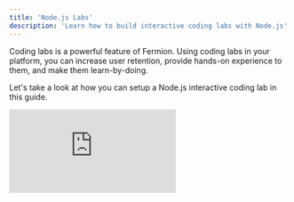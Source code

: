 ```yaml
---
title: 'Node.js Labs'
description: 'Learn how to build interactive coding labs with Node.js'
---
```


Coding labs is a powerful feature of Fermion. Using coding labs in your platform, you can increase user retention, provide hands-on experience to them, and make them learn-by-doing.

Let's take a look at how you can setup a Node.js interactive coding lab in this guide.

<iframe
	src="https://www.loom.com/embed/a297c835f2d94be0953a01158ac2a007?sid=86b9a603-7c9c-434a-b3fa-ba5ac3a87c32"
	frameBorder="0"
	webkitallowfullscreen="true"
	mozallowfullscreen="true"
	allowFullScreen
	className="aspect-video w-full"
/>

## Step 1 - Creating the Lab

-   Add a new item lab in your course curriculum page

![](https://codedamn-website-assets.s3.us-east-1.amazonaws.com/uploads/17-11-2024/55%402x.vscibv.png)

-   A new lab item gets added. Edit the lab using the controls:

![](https://codedamn-website-assets.s3.us-east-1.amazonaws.com/uploads/17-11-2024/07%402x.nnfiay.png)

-   A lab item in a course can be attached to an existing lab you created in the past. If not, you can create a new lab with this Edit interface:

![](https://codedamn-website-assets.s3.us-east-1.amazonaws.com/uploads/17-11-2024/05%402x.pmogtp.png)

-   You should now be able to write a quick lab name and press on "Create Lab" button. Once you do, press on `Attach to course item` button. Once that is done, click the three dots again and click on "Edit" to edit the lab.

![](https://codedamn-website-assets.s3.us-east-1.amazonaws.com/uploads/17-11-2024/31%402x.phplpv.png)

## Step 2 - Lab Instructions

Once you click on `Edit` button a new page will open. On this page you need to setup instructions for lab. These instructions would be visible to the user when they're attempting the lab. Therefore, include all the helper material, lab setup instructions here.

![](https://codedamn-website-assets.s3.us-east-1.amazonaws.com/uploads/17-11-2024/00%402x.daeltt.png)

## Step 3 - Lab Defaults

Lab defaults section include how your lab environment boots. It is one of the most important parts because a wrong default environment might confuse your students. Therefore it is important to set it up properly.

<Info>
	We recommend forking this repository: [Node.js playground
	starter](https://github.com/codedamn-classrooms/node-playground-starter).
</Info>

The repository also includes a `.cdmrc` file, a critical configuration file for Fermion labs. Familiarize yourself with the [.cdmrc guide](/docs/creating-coding-labs/cdmrc-file) to understand how it works before proceeding.

![](https://codedamn-website-assets.s3.us-east-1.amazonaws.com/uploads/17-11-2024/screenshot-2024-11-17-3%E2%80%AF-31-53%402x.kzdbiv.png)

## Step 4 - Evaluation Script

Evaluation script is actually what runs when the user on the playground clicks on "Run Tests" button.

![](https://codedamn-website-assets.s3.us-east-1.amazonaws.com/uploads/17-11-2024/lab-run-tests.exllxt.png)
![](https://codedamn-website-assets.s3.us-east-1.amazonaws.com/uploads/17-11-2024/screenshot-000001%402x.ywpfjc.png)

Since we're going to test this lab using Vitest, we'll setup the Vitest testing environment. This is what your evaluation script would look like:

```sh
#!/bin/bash
set -e 1

# Install vitest and testing util
cd /home/damner/code
bun add vitest@0.32.2 jsdom@22.1.0 @testing-library/jest-dom@5.16.5 --dev
mkdir -p /home/damner/code/.labtests

# Move test file
mv $TEST_FILE_NAME /home/damner/code/.labtests/nodecheck.test.js

# setup file
cat > /home/damner/code/.labtests/setup.js << EOF
import '@testing-library/jest-dom'
EOF

# vitest config file
cat > /home/damner/code/.labtests/config.js << EOF
import { defineConfig } from 'vite'

// https://vitejs.dev/config/
export default defineConfig({
	plugins: [],
    test: {
        globals: true,
		environment: 'jsdom',
		setupFiles: '/home/damner/code/.labtests/setup.js',
    }
})
EOF

# process.js file
cat > /home/damner/code/.labtests/process.js << EOF
import fs from 'node:fs'
const payload = JSON.parse(fs.readFileSync('./payload.json', 'utf8'))
const answers = payload.testResults[0].assertionResults.map(test => test.status === 'passed')

fs.writeFileSync(process.env.UNIT_TEST_OUTPUT_FILE, JSON.stringify(answers))
EOF

# package.json
cat > /home/damner/code/.labtests/package.json << EOF
{
    "type": "module"
}
EOF

# run test
(bun vitest run --config=/home/damner/code/.labtests/config.js --threads=false --reporter=json --outputFile=/home/damner/code/.labtests/payload.json || true)  | tee /home/damner/code/.labtests/evaluationscript.log

# Write results to UNIT_TEST_OUTPUT_FILE to communicate to frontend
cd /home/damner/code/.labtests
node process.js
```

This will make sure we run the full Node.js script and write the results properly for the playground IDE to read. It would look like the following:

{/* ![](/images/node/lab-test-command.png) */}

**Note:** You can setup a full testing environment in this block of evaluation script (installing more packages, etc. if you want). However, your test file will be timed out **after 60 seconds**. Therefore, make sure, all of your testing can happen within 60 seconds.

## Step 5 - Test file

In the same `Evaluation` tab, you'll see another section called "Custom test file". You can use this test file to add custom code for testing user work.

![](https://codedamn-website-assets.s3.us-east-1.amazonaws.com/uploads/17-11-2024/screenshot-000002%402x.mhhqir.png)

When you click on it, a new window will open. This is a test file area.

You can write anything here. Whatever script you write here, can be executed from the `Test command to run section` inside the evaluation tab we were in earlier.

The point of having a file like this to provide you with a place where you can write your evaluation script.

**For Node.js labs tested with Vitest, you can use the default test file:**

```js
describe('Test runner suite', () => {
	test('Variable should be exported', async () => {
		const userVariable = await import('/home/damner/code/index.js').then(
			(t) => t.default
		)

		expect(typeof userVariable === 'undefined').to.be.false
	})

	test('Variable should have correct value', async () => {
		const userVariable = await import('/home/damner/code/index.js').then(
			(t) => t.default
		)
		expect(userVariable === 'Hello World').to.be.true
	})
})
```

This completes your evaluation script for the lab. Your lab is now almost ready for users.

## Step 6 - Add challenges

Finally, in the UI below, add friendly name of challenges that must be visible to the user. Note that the order of challenges is important here and must match the boolean array you write using the bash script + test file above.

![](https://codedamn-website-assets.s3.us-east-1.amazonaws.com/uploads/17-11-2024/screenshot-000003%402x.bedrfe.png)
